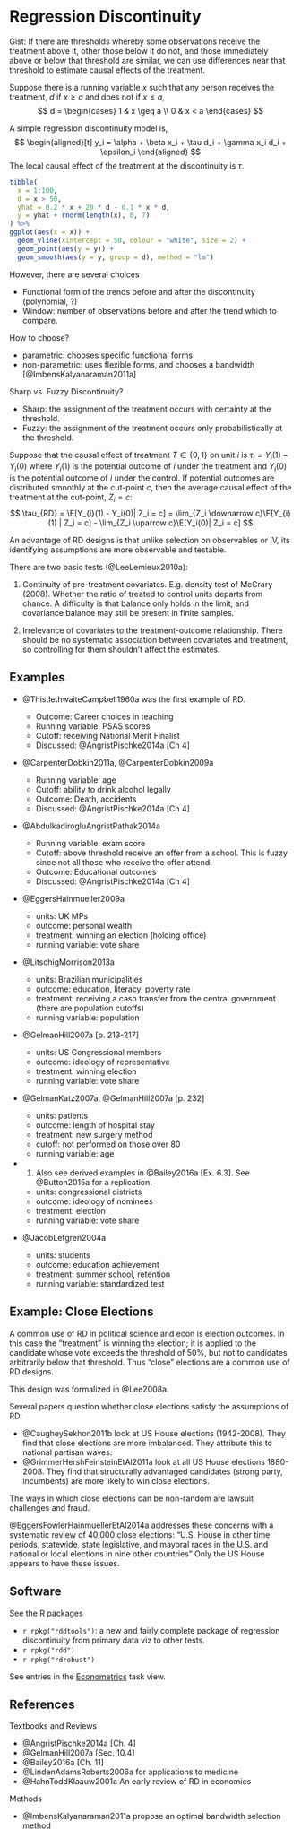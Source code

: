 # Regression Discontinuity

Gist: If there are thresholds whereby some observations receive the treatment above it, other those below it do not, and those immediately above or below that threshold are similar, we can use differences near that threshold to estimate causal effects of the treatment.


Suppose there is a running variable $x$ such that any person receives the treatment, $d$ if $x \geq a$ and does not if $x \leq a$,
$$
d = \begin{cases}
1 & x \geq a \\
0 & x < a 
\end{cases}
$$

A simple regression discontinuity model is,
$$
\begin{aligned}[t]
y_i = \alpha + \beta x_i + \tau d_i + \gamma x_i d_i + \epsilon_i
\end{aligned}
$$
The local causal effect of the treatment at the discontinuity is $\tau$.

```r
tibble(
  x = 1:100,
  d = x > 50,
  yhat = 0.2 * x + 20 * d - 0.1 * x * d,
  y = yhat + rnorm(length(x), 0, 7)
) %>%
ggplot(aes(x = x)) +
  geom_vline(xintercept = 50, colour = "white", size = 2) +
  geom_point(aes(y = y)) +
  geom_smooth(aes(y = y, group = d), method = "lm")

```

However, there are several choices

- Functional form of the trends before and after the discontinuity (polynomial, ?)
- Window: number of observations before and after the trend which to compare.

How to choose?

- parametric: chooses specific functional forms
- non-parametric: uses flexible forms, and chooses a bandwidth [@ImbensKalyanaraman2011a]

Sharp vs. Fuzzy Discontinuity? 

- Sharp: the assignment of the treatment occurs with certainty at the threshold.
- Fuzzy: the assignment of the treatment occurs only probabilistically at the threshold.

Suppose that the causal effect of treatment $T \in \{0, 1\}$ on unit $i$ is $\tau_i = Y_i(1) - Y_i(0)$ where $Y_i(1)$ is the potential outcome of $i$ under the treatment and $Y_i(0)$ is the potential outcome of $i$ under the control.
If potential outcomes are distributed smoothly at the cut-point $c$, then the average causal effect of the treatment at the cut-point, $Z_i = c$:
$$
\tau_{RD} = \E[Y_{i}(1) - Y_i(0)| Z_i = c] = \lim_{Z_i \downarrow c}\E[Y_{i}(1) | Z_i = c] - \lim_{Z_i \uparrow c}\E[Y_i(0)| Z_i = c]
$$

An advantage of RD designs is that unlike selection on observables or IV, its identifying assumptions are more observable and testable.

There are two basic tests (@LeeLemieux2010a):

1. Continuity of pre-treatment covariates. E.g. density test of McCrary (2008). Whether the ratio of treated to control units departs from chance. A difficulty is that balance only holds in the limit, and covariance balance may still be present in finite samples. 

2. Irrelevance of covariates to the treatment-outcome relationship. There should be no systematic association between covariates and treatment, so controlling for them shouldn't affect the estimates.

## Examples

- @ThistlethwaiteCampbell1960a was the first example of RD. 
  
  - Outcome: Career choices in teaching
  - Running variable: PSAS scores
  - Cutoff: receiving National Merit Finalist
  - Discussed: @AngristPischke2014a [Ch 4]  
  
- @CarpenterDobkin2011a, @CarpenterDobkin2009a

  - Running variable: age
  - Cutoff: ability to drink alcohol legally
  - Outcome: Death, accidents
  - Discussed: @AngristPischke2014a [Ch 4]
  
- @AbdulkadirogluAngristPathak2014a

  - Running variable: exam score
  - Cutoff: above threshold receive an offer from a school. This is fuzzy since not all those who receive the offer attend.
  - Outcome: Educational outcomes
  - Discussed: @AngristPischke2014a [Ch 4]  

- @EggersHainmueller2009a

    - units: UK MPs
    - outcome: personal wealth
    - treatment: winning an election (holding office)
    - running variable: vote share
    
- @LitschigMorrison2013a

    - units: Brazilian municipalities
    - outcome: education, literacy, poverty rate
    - treatment: receiving a cash transfer from the central government (there are population cutoffs)
    - running variable: population

- @GelmanHill2007a [p. 213-217]

    - units: US Congressional members
    - outcome: ideology of representative
    - treatment: winning election
    - running variable: vote share
    
- @GelmanKatz2007a, @GelmanHill2007a [p. 232]

    - units: patients
    - outcome: length of hospital stay
    - treatment: new surgery method
    - cutoff: not performed on those over 80
    - running variable: age
    
- @LeeMorettiButler2004a. Also see derived examples in @Bailey2016a [Ex. 6.3]. See @Button2015a for a replication.

    - units: congressional districts
    - outcome: ideology of nominees
    - treatment: election
    - running variable: vote share

- @JacobLefgren2004a

    - units: students
    - outcome: education achievement
    - treatment: summer school, retention
    - running variable: standardized test
  
## Example: Close Elections

A common use of RD in political science and econ is election outcomes. 
In this case the "treatment" is winning the election; it is applied to the candidate whose vote exceeds the threshold of 50%, but not to candidates arbitrarily below that threshold.
Thus "close" elections are a common use of RD designs.

This design was formalized in @Lee2008a.

Several papers question whether close elections satisfy the assumptions of RD:

- @CaugheySekhon2011b look at US House elections (1942-2008). They find that close elections are more imbalanced. They attribute this to national partisan waves.
- @GrimmerHershFeinsteinEtAl2011a look at all US House elections 1880-2008. They find that structurally advantaged candidates (strong party, incumbents) are more likely to win close elections.

The ways in which close elections can be non-random are lawsuit challenges and fraud.

@EggersFowlerHainmuellerEtAl2014a addresses these concerns with a systematic review of 40,000 close elections:  "U.S. House in other time periods, statewide, state legislative, and mayoral races in the U.S. and national or local elections in nine other countries"
Only the US House appears to have these issues.
  
## Software

See the R packages

- `r rpkg("rddtools")`: a new and fairly complete package of regression discontinuity from primary data viz to other tests.
- `r rpkg("rdd")`
- `r rpkg("rdrobust")`

See entries in the [Econometrics](https://cran.r-project.org/web/views/Econometrics.html) task view.

## References

Textbooks and Reviews

- @AngristPischke2014a [Ch. 4]
- @GelmanHill2007a [Sec. 10.4]
- @Bailey2016a [Ch. 11]
- @LindenAdamsRoberts2006a for applications to medicine
- @HahnToddKlaauw2001a An early review of RD in economics

Methods

- @ImbensKalyanaraman2011a propose an optimal bandwidth selection method
